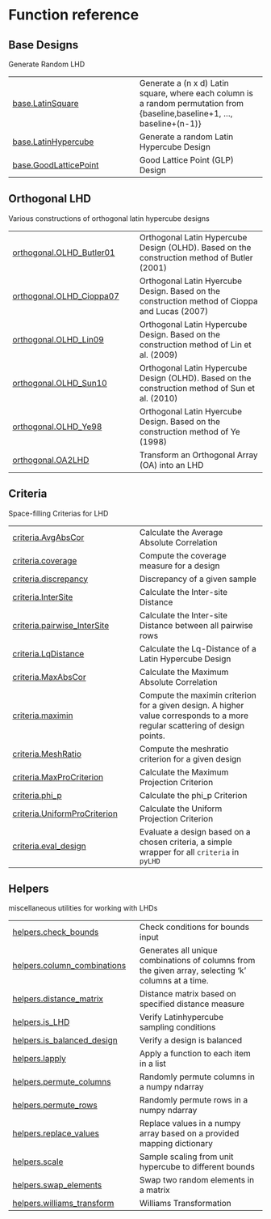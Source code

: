 # Function reference

## Base Designs

Generate Random LHD

| | |
| --- | --- |
| [base.LatinSquare](base.LatinSquare.qmd#pyLHD.base.LatinSquare) | Generate a (n x d) Latin square, where each column is a random permutation from {baseline,baseline+1, ..., baseline+(n-1)} |
| [base.LatinHypercube](base.LatinHypercube.qmd#pyLHD.base.LatinHypercube) | Generate a random Latin Hypercube Design |
| [base.GoodLatticePoint](base.GoodLatticePoint.qmd#pyLHD.base.GoodLatticePoint) | Good Lattice Point (GLP) Design  |

## Orthogonal LHD

Various constructions of orthogonal latin hypercube designs

| | |
| --- | --- |
| [orthogonal.OLHD_Butler01](orthogonal.OLHD_Butler01.qmd#pyLHD.orthogonal.OLHD_Butler01) | Orthogonal Latin Hypercube Design (OLHD). Based on the construction method of Butler (2001) |
| [orthogonal.OLHD_Cioppa07](orthogonal.OLHD_Cioppa07.qmd#pyLHD.orthogonal.OLHD_Cioppa07) | Orthogonal Latin Hyercube Design. Based on the construction method of Cioppa and Lucas (2007) |
| [orthogonal.OLHD_Lin09](orthogonal.OLHD_Lin09.qmd#pyLHD.orthogonal.OLHD_Lin09) | Orthogonal Latin Hypercube Design. Based on the construction method of Lin et al. (2009) |
| [orthogonal.OLHD_Sun10](orthogonal.OLHD_Sun10.qmd#pyLHD.orthogonal.OLHD_Sun10) | Orthogonal Latin Hypercube Design (OLHD). Based on the construction method of Sun et al. (2010) |
| [orthogonal.OLHD_Ye98](orthogonal.OLHD_Ye98.qmd#pyLHD.orthogonal.OLHD_Ye98) | Orthogonal Latin Hyercube Design. Based on the construction method of Ye (1998) |
| [orthogonal.OA2LHD](orthogonal.OA2LHD.qmd#pyLHD.orthogonal.OA2LHD) | Transform an Orthogonal Array (OA) into an LHD |

## Criteria

Space-filling Criterias for LHD

| | |
| --- | --- |
| [criteria.AvgAbsCor](criteria.AvgAbsCor.qmd#pyLHD.criteria.AvgAbsCor) | Calculate the Average Absolute Correlation |
| [criteria.coverage](criteria.coverage.qmd#pyLHD.criteria.coverage) | Compute the coverage measure for a design |
| [criteria.discrepancy](criteria.discrepancy.qmd#pyLHD.criteria.discrepancy) | Discrepancy of a given sample |
| [criteria.InterSite](criteria.InterSite.qmd#pyLHD.criteria.InterSite) | Calculate the Inter-site Distance |
| [criteria.pairwise_InterSite](criteria.pairwise_InterSite.qmd#pyLHD.criteria.pairwise_InterSite) | Calculate the Inter-site Distance between all pairwise rows |
| [criteria.LqDistance](criteria.LqDistance.qmd#pyLHD.criteria.LqDistance) | Calculate the Lq-Distance of a Latin Hypercube Design |
| [criteria.MaxAbsCor](criteria.MaxAbsCor.qmd#pyLHD.criteria.MaxAbsCor) | Calculate the Maximum Absolute Correlation |
| [criteria.maximin](criteria.maximin.qmd#pyLHD.criteria.maximin) | Compute the maximin criterion for a given design. A higher value corresponds to a more regular scattering of design points. |
| [criteria.MeshRatio](criteria.MeshRatio.qmd#pyLHD.criteria.MeshRatio) | Compute the meshratio criterion for a given design |
| [criteria.MaxProCriterion](criteria.MaxProCriterion.qmd#pyLHD.criteria.MaxProCriterion) | Calculate the Maximum Projection Criterion |
| [criteria.phi_p](criteria.phi_p.qmd#pyLHD.criteria.phi_p) | Calculate the phi_p Criterion |
| [criteria.UniformProCriterion](criteria.UniformProCriterion.qmd#pyLHD.criteria.UniformProCriterion) | Calculate the Uniform Projection Criterion |
| [criteria.eval_design](criteria.eval_design.qmd#pyLHD.criteria.eval_design) | Evaluate a design based on a chosen criteria, a simple wrapper for all `criteria` in `pyLHD` |

## Helpers

miscellaneous utilities for working with LHDs

| | |
| --- | --- |
| [helpers.check_bounds](helpers.check_bounds.qmd#pyLHD.helpers.check_bounds) | Check conditions for bounds input |
| [helpers.column_combinations](helpers.column_combinations.qmd#pyLHD.helpers.column_combinations) | Generates all unique combinations of columns from the given array, selecting 'k' columns at a time. |
| [helpers.distance_matrix](helpers.distance_matrix.qmd#pyLHD.helpers.distance_matrix) | Distance matrix based on specified distance measure |
| [helpers.is_LHD](helpers.is_LHD.qmd#pyLHD.helpers.is_LHD) | Verify Latinhypercube sampling conditions |
| [helpers.is_balanced_design](helpers.is_balanced_design.qmd#pyLHD.helpers.is_balanced_design) | Verify a design is balanced |
| [helpers.lapply](helpers.lapply.qmd#pyLHD.helpers.lapply) | Apply a function to each item in a list |
| [helpers.permute_columns](helpers.permute_columns.qmd#pyLHD.helpers.permute_columns) | Randomly permute columns in a numpy ndarray |
| [helpers.permute_rows](helpers.permute_rows.qmd#pyLHD.helpers.permute_rows) | Randomly permute rows in a numpy ndarray |
| [helpers.replace_values](helpers.replace_values.qmd#pyLHD.helpers.replace_values) | Replace values in a numpy array based on a provided mapping dictionary |
| [helpers.scale](helpers.scale.qmd#pyLHD.helpers.scale) | Sample scaling from unit hypercube to different bounds |
| [helpers.swap_elements](helpers.swap_elements.qmd#pyLHD.helpers.swap_elements) | Swap two random elements in a matrix |
| [helpers.williams_transform](helpers.williams_transform.qmd#pyLHD.helpers.williams_transform) | Williams Transformation |